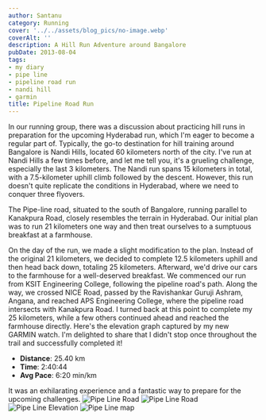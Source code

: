 ```yaml
---
author: Santanu
category: Running
cover: '../../assets/blog_pics/no-image.webp'
coverAlt: ''
description: A Hill Run Adventure around Bangalore
pubDate: 2013-08-04
tags:
- my diary
- pipe line
- pipeline road run
- nandi hill
- garmin
title: Pipeline Road Run
---
```


In our running group, there was a discussion about practicing hill runs in preparation for the upcoming Hyderabad run, which I'm eager to become a regular part of. Typically, the go-to destination for hill training around Bangalore is Nandi Hills, located 60 kilometers north of the city. I've run at Nandi Hills a few times before, and let me tell you, it's a grueling challenge, especially the last 3 kilometers. The Nandi run spans 15 kilometers in total, with a 7.5-kilometer uphill climb followed by the descent. However, this run doesn't quite replicate the conditions in Hyderabad, where we need to conquer three flyovers.

The Pipe-line road, situated to the south of Bangalore, running parallel to Kanakpura Road, closely resembles the terrain in Hyderabad. Our initial plan was to run 21 kilometers one way and then treat ourselves to a sumptuous breakfast at a farmhouse.

On the day of the run, we made a slight modification to the plan. Instead of the original 21 kilometers, we decided to complete 12.5 kilometers uphill and then head back down, totaling 25 kilometers. Afterward, we'd drive our cars to the farmhouse for a well-deserved breakfast. We commenced our run from KSIT Engineering College, following the pipeline road's path. Along the way, we crossed NICE Road, passed by the Ravishankar Guruji Ashram, Angana, and reached APS Engineering College, where the pipeline road intersects with Kanakpura Road. I turned back at this point to complete my 25 kilometers, while a few others continued ahead and reached the farmhouse directly. Here's the elevation graph captured by my new GARMIN watch. I'm delighted to share that I didn't stop once throughout the trail and successfully completed it!

- **Distance**: 25.40 km
- **Time**: 2:40:44
- **Avg Pace**: 6:20 min/km

It was an exhilarating experience and a fantastic way to prepare for the upcoming challenges.
![Pipe Line Road](../../assets/blog_pics/2013-pipeline.jpg) 
![Pipe Line Road](../../assets/blog_pics/2013-pipeline-2.jpg) 
![Pipe Line Elevation](../../assets/blog_pics/2013-pipeline-elevation.png) 
![Pipe Line map](../../assets/blog_pics/2013-pipeline-map.png)